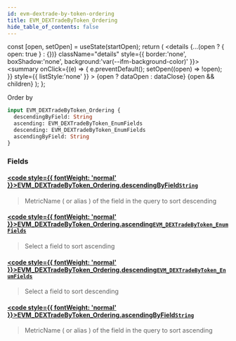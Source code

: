 ```yaml
---
id: evm-dextrade-by-token-ordering
title: EVM_DEXTradeByToken_Ordering
hide_table_of_contents: false
---
```







  const [open, setOpen] = useState(startOpen);
  return (
    <details {...(open ? { open: true } : {})} className="details" style={{ border:'none', boxShadow:'none', background:'var(--ifm-background-color)' }}>
      <summary
        onClick={(e) => {
          e.preventDefault();
          setOpen((open) => !open);
        }}
        style={{ listStyle:'none' }}
      >
      {open ? dataOpen : dataClose}
      </summary>
      {open && children}
    </details>
  );
};




Order by


```graphql
input EVM_DEXTradeByToken_Ordering {
  descendingByField: String
  ascending: EVM_DEXTradeByToken_EnumFields
  descending: EVM_DEXTradeByToken_EnumFields
  ascendingByField: String
}
```




### Fields

#### [<code style={{ fontWeight: 'normal' }}>EVM_DEXTradeByToken_Ordering.<b>descendingByField</b></code>](#)<Bullet />[`String`](/docs/graphql-reference/scalars/string) <Badge class="secondary" text="scalar"/>
> MetricName ( or alias ) of the field in the query to sort descending
> 

#### [<code style={{ fontWeight: 'normal' }}>EVM_DEXTradeByToken_Ordering.<b>ascending</b></code>](#)<Bullet />[`EVM_DEXTradeByToken_EnumFields`](/docs/graphql-reference/enums/evm-dextrade-by-token-enum-fields) <Badge class="secondary" text="enum"/>
> Select a field to sort ascending
> 

#### [<code style={{ fontWeight: 'normal' }}>EVM_DEXTradeByToken_Ordering.<b>descending</b></code>](#)<Bullet />[`EVM_DEXTradeByToken_EnumFields`](/docs/graphql-reference/enums/evm-dextrade-by-token-enum-fields) <Badge class="secondary" text="enum"/>
> Select a field to sort descending
> 

#### [<code style={{ fontWeight: 'normal' }}>EVM_DEXTradeByToken_Ordering.<b>ascendingByField</b></code>](#)<Bullet />[`String`](/docs/graphql-reference/scalars/string) <Badge class="secondary" text="scalar"/>
> MetricName ( or alias ) of the field in the query to sort ascending
> 



